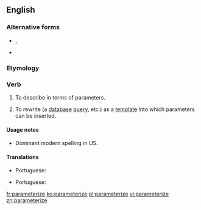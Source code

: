 ==English==

===Alternative forms===
* {{l|en|parameterise}}, {{l|en|parametrise}} {{qualifier|UK}}
* {{l|en|parametrize}} {{qualifier|US}}

===Etymology===
{{suffix|parameter|ize|lang=en}}

===Verb===
{{en-verb|parameteriz}}

# {{lb|en|transitive}} To describe in terms of parameters.
# {{lb|en|databases|programming|transitive}} To rewrite (a [[database]] [[query]], etc.) as a [[template]] into which parameters can be inserted.

====Usage notes====
* Dominant modern spelling in US.

====Translations====
{{trans-top|to describe in terms of parameters}}
{{trans-mid}}
* Portuguese: {{t+|pt|parametrizar}}
{{trans-bottom}}

{{trans-top|to write (a database query) as a template into which parameters can be inserted}}
* Portuguese: {{t|pt|parametrizar}}
{{trans-mid}}
{{trans-bottom}}

[[fr:parameterize]]
[[ko:parameterize]]
[[pl:parameterize]]
[[vi:parameterize]]
[[zh:parameterize]]